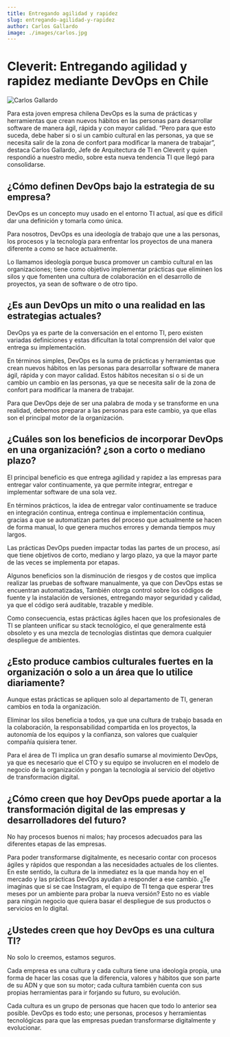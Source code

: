 ```yaml
---
title: Entregando agilidad y rapidez
slug: entregando-agilidad-y-rapidez
author: Carlos Gallardo
image: ./images/carlos.jpg
---
```


# Cleverit: Entregando agilidad y rapidez mediante DevOps en Chile

![Carlos Gallardo](./images/carlos.jpg)

Para esta joven empresa chilena DevOps es la suma de prácticas y herramientas que crean nuevos hábitos en las personas para desarrollar software de manera ágil, rápida y con mayor calidad. “Pero para que esto suceda, debe haber si o si un cambio cultural en las personas, ya que se necesita salir de la zona de confort para modificar la manera de trabajar”, destaca Carlos Gallardo, Jefe de Arquitectura de TI en Cleverit y quien respondió a nuestro medio, sobre esta nueva tendencia TI que llegó para consolidarse.

## ¿Cómo definen DevOps bajo la estrategia de su empresa?

DevOps es un concepto muy usado en el entorno TI actual, así que es difícil dar una definición y tomarla como única.

Para nosotros, DevOps es una ideología de trabajo que une a las personas, los procesos y la tecnología para enfrentar los proyectos de una manera diferente a como se hace actualmente.

Lo llamamos ideología porque busca promover un cambio cultural en las organizaciones; tiene como objetivo implementar prácticas que eliminen los silos y que fomenten una cultura de colaboración en el desarrollo de proyectos, ya sean de software o de otro tipo.

## ¿Es aun DevOps un mito o una realidad en las estrategias actuales?

DevOps ya es parte de la conversación en el entorno TI, pero existen variadas definiciones y estas dificultan la total comprensión del valor que entrega su implementación.

En términos simples, DevOps es la suma de prácticas y herramientas que crean nuevos hábitos en las personas para desarrollar software de manera ágil, rápida y con mayor calidad. Estos hábitos necesitan si o si de un cambio un cambio en las personas, ya que se necesita salir de la zona de confort para modificar la manera de trabajar.

Para que DevOps deje de ser una palabra de moda y se transforme en una realidad, debemos preparar a las personas para este cambio, ya que ellas son el principal motor de la organización.

## ¿Cuáles son los beneficios de incorporar DevOps en una organización? ¿son a corto o mediano plazo?

El principal beneficio es que entrega agilidad y rapidez a las empresas para entregar valor continuamente, ya que permite integrar, entregar e implementar software de una sola vez.

En términos prácticos, la idea de entregar valor continuamente se traduce en integración continua, entrega continua e implementación continua, gracias a que se automatizan partes del proceso que actualmente se hacen de forma manual, lo que genera muchos errores y demanda tiempos muy largos.

Las prácticas DevOps pueden impactar todas las partes de un proceso, así que tiene objetivos de corto, mediano y largo plazo, ya que la mayor parte de las veces se implementa por etapas.

Algunos beneficios son la disminución de riesgos y de costos que implica realizar las pruebas de software manualmente, ya que con DevOps estas se encuentran automatizadas, También otorga control sobre los códigos de fuente y la instalación de versiones, entregando mayor seguridad y calidad, ya que el código será auditable, trazable y medible.

Como consecuencia, estas prácticas ágiles hacen que los profesionales de TI se planteen unificar su stack tecnológico, el que generalmente está obsoleto y es una mezcla de tecnologías distintas que demora cualquier despliegue de ambientes.

## ¿Esto produce cambios culturales fuertes en la organización o solo a un área que lo utilice diariamente?

Aunque estas prácticas se apliquen solo al departamento de TI, generan cambios en toda la organización.

Eliminar los silos beneficia a todos, ya que una cultura de trabajo basada en la colaboración, la responsabilidad compartida en los proyectos, la autonomía de los equipos y la confianza, son valores que cualquier compañía quisiera tener.

Para el área de TI implica un gran desafío sumarse al movimiento DevOps, ya que es necesario que el CTO y su equipo se involucren en el modelo de negocio de la organización y pongan la tecnología al servicio del objetivo de transformación digital.

## ¿Cómo creen que hoy DevOps puede aportar a la transformación digital de las empresas y desarrolladores del futuro?

No hay procesos buenos ni malos; hay procesos adecuados para las diferentes etapas de las empresas.

Para poder transformarse digitalmente, es necesario contar con procesos ágiles y rápidos que respondan a las necesidades actuales de los clientes. En este sentido, la cultura de la inmediatez es la que manda hoy en el mercado y las prácticas DevOps ayudan a responder a ese cambio. ¿Te imaginas que si se cae Instagram, el equipo de TI tenga que esperar tres meses por un ambiente para probar la nueva versión? Esto no es viable para ningún negocio que quiera basar el despliegue de sus productos o servicios en lo digital.

## ¿Ustedes creen que hoy DevOps es una cultura TI?

No solo lo creemos, estamos seguros.

Cada empresa es una cultura y cada cultura tiene una ideología propia, una forma de hacer las cosas que la diferencia, valores y hábitos que son parte de su ADN y que son su motor; cada cultura también cuenta con sus propias herramientas para ir forjando su futuro, su evolución.

Cada cultura es un grupo de personas que hacen que todo lo anterior sea posible. DevOps es todo esto; une personas, procesos y herramientas tecnológicas para que las empresas puedan transformarse digitalmente y evolucionar.
